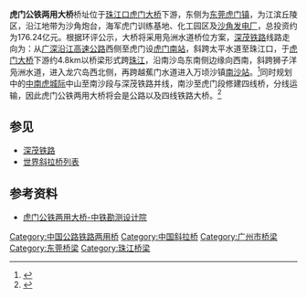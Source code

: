 {{GD Future infrastructure}}
'''虎门公铁两用大桥'''桥址位于[[珠江口|珠江口]][[虎门大桥|虎门大桥]]下游，东侧为[[东莞|东莞]][[虎门镇|虎门镇]]，为江滨丘陵区，沿江地带为沙角炮台，海军虎门训练基地、化工园区及[[沙角发电厂|沙角发电厂]]，总投资约为176.24亿元。根据环评公示，大桥将采用凫洲水道桥位方案，[[深茂铁路|深茂铁路]]线路走向为：从[[广深沿江高速公路|广深沿江高速公路]]西侧至虎门设[[虎门南站|虎门南站]]，斜跨太平水道至珠江口，于[[虎门大桥|虎门大桥]]下游约4.8km以桥梁形式跨[[珠江|珠江]]，沿南沙岛东南侧边缘向西南，斜跨狮子洋凫洲水道，进入龙穴岛西北侧，再跨越蕉门水道进入万顷沙镇[[南沙站|南沙站]]。<ref>{{cite web|url=http://www.gzrailway.com.cn/info.aspx?id=3805|title=虎门公铁两用大桥海洋工程环境影响评价第一次公告|date=2013-06-25|accessdate=2013-07-31|archiveurl=https://web.archive.org/web/20130803125401/http://www.gzrailway.com.cn/info.aspx?id=3805|archivedate=2013-08-03|deadurl=yes}}</ref>同时规划中的[[中南虎城际|中南虎城际]]中山至南沙段与深茂铁路并线，南沙至虎门段修建四线桥，分线运输，因此虎门公铁两用大桥将会是公路以及四线铁路大桥。<ref>{{cite web|url=http://www.grci.com.cn/sitecn/cjgdjt/99/list_1580.html?ids=99|title=中山至虎门城际|access-date=2013-07-31|archive-date=2016-05-08|archive-url=https://web.archive.org/web/20160508065128/http://www.grci.com.cn/sitecn/cjgdjt/99/list_1580.html?ids=99|dead-url=yes}}</ref>

== 参见 ==
*[[深茂铁路|深茂铁路]]
* [[世界斜拉桥列表|世界斜拉桥列表]]

== 参考资料 ==
{{reflist}}
*[http://www.brdi.com.cn/Article.aspx?ID=1602 虎门公铁两用大桥-中铁勘测设计院] {{Wayback|url=http://www.brdi.com.cn/Article.aspx?ID=1602 |date=20180322204514 }}
{{DEFAULTSORT:H}}
[[Category:中国公路铁路两用桥|Category:中国公路铁路两用桥]]
[[Category:中国斜拉桥|Category:中国斜拉桥]]
[[Category:广州市桥梁|Category:广州市桥梁]]
[[Category:东莞桥梁|Category:东莞桥梁]]
[[Category:珠江桥梁|Category:珠江桥梁]]